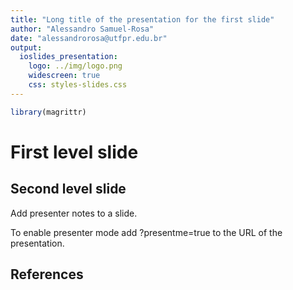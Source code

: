 ```yaml
---
title: "Long title of the presentation for the first slide"
author: "Alessandro Samuel-Rosa"
date: "alessandrorosa@utfpr.edu.br"
output:
  ioslides_presentation:
    logo: ../img/logo.png
    widescreen: true
    css: styles-slides.css
---
```


<script src="https://ajax.googleapis.com/ajax/libs/jquery/1.12.2/jquery.min.js"></script>
<script>
    $(document).ready(function() {
    $('slide:not(.title-slide, .backdrop, .segue)').append('<footer></footer>');
    $('footer').attr('label', 'Samuel-Rosa (2019) Short title of the presentation for the footer');
  })
</script>

```r
library(magrittr)
```

# First level slide

## Second level slide

<!-- Annotations -->
<div class="notes"><p style="font-size:16px">
Add presenter notes to a slide.

To enable presenter mode add ?presentme=true to the URL of the presentation.
<p style="font-size:16px"></div>
<!-- Annotations -->

## References {.tiny}
